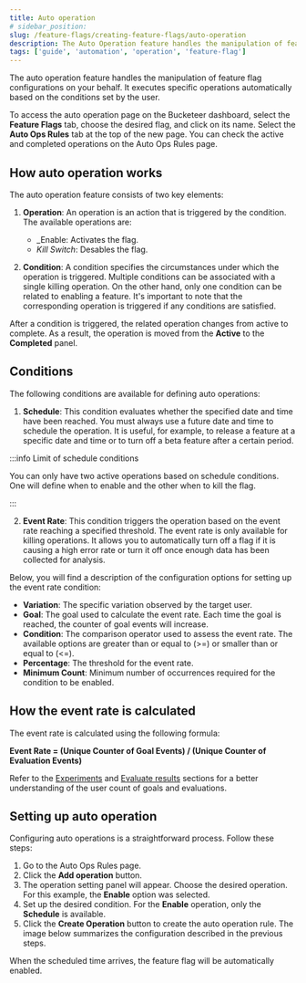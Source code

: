 ```yaml
---
title: Auto operation
# sidebar_position:
slug: /feature-flags/creating-feature-flags/auto-operation
description: The Auto Operation feature handles the manipulation of feature flag configurations on your behalf. It executes specific operations automatically based on the conditions set by the user.
tags: ['guide', 'automation', 'operation', 'feature-flag']
---
```



The auto operation feature handles the manipulation of feature flag configurations on your behalf. It executes specific operations automatically based on the conditions set by the user.

To access the auto operation page on the Bucketeer dashboard, select the **Feature Flags** tab, choose the desired flag, and click on its name. Select the **Auto Ops Rules** tab at the top of the new page. You can check the active and completed operations on the Auto Ops Rules page.

## How auto operation works

The auto operation feature consists of two key elements:

1. **Operation**: An operation is an action that is triggered by the condition. The available operations are:

   - \_Enable: Activates the flag.
   - _Kill Switch_: Desables the flag.

2. **Condition**: A condition specifies the circumstances under which the operation is triggered. Multiple conditions can be associated with a single killing operation. On the other hand, only one condition can be related to enabling a feature. It's important to note that the corresponding operation is triggered if any conditions are satisfied.

After a condition is triggered, the related operation changes from active to complete. As a result, the operation is moved from the **Active** to the **Completed** panel.

## Conditions

The following conditions are available for defining auto operations:

1. **Schedule**: This condition evaluates whether the specified date and time have been reached. You must always use a future date and time to schedule the operation. It is useful, for example, to release a feature at a specific date and time or to turn off a beta feature after a certain period.

<CenteredImg
  imgURL="img/feature-flags/auto-ops-rules/schedule-condition-v2.png"
  alt="Event rate panel"
  wSize="400px"
  borderWidth="1px"
/>

:::info Limit of schedule conditions

You can only have two active operations based on schedule conditions. One will define when to enable and the other when to kill the flag.

:::

2. **Event Rate**: This condition triggers the operation based on the event rate reaching a specified threshold. The event rate is only available for killing operations. It allows you to automatically turn off a flag if it is causing a high error rate or turn it off once enough data has been collected for analysis.

<CenteredImg
  imgURL="img/feature-flags/auto-ops-rules/event-rate-condition-v2.png"
  alt="Event rate panel"
  wSize="400px"
  borderWidth="1px"
/>

Below, you will find a description of the configuration options for setting up the event rate condition:

- **Variation**: The specific variation observed by the target user.
- **Goal**: The goal used to calculate the event rate. Each time the goal is reached, the counter of goal events will increase.
- **Condition**: The comparison operator used to assess the event rate. The available options are greater than or equal to (>=) or smaller than or equal to (<=).
- **Percentage**: The threshold for the event rate.
- **Minimum Count**: Minimum number of occurrences required for the condition to be enabled.

## How the event rate is calculated

The event rate is calculated using the following formula:

**Event Rate = (Unique Counter of Goal Events) / (Unique Counter of Evaluation Events)**

Refer to the [Experiments](/feature-flags/testing-with-flags/experiments) and [Evaluate results](/feature-flags/creating-feature-flags/evaluate-results) sections for a better understanding of the user count of goals and evaluations.

## Setting up auto operation

Configuring auto operations is a straightforward process. Follow these steps:

1. Go to the Auto Ops Rules page.
2. Click the **Add operation** button.
3. The operation setting panel will appear. Choose the desired operation. For this example, the **Enable** option was selected.
4. Set up the desired condition. For the **Enable** operation, only the **Schedule** is available.
5. Click the **Create Operation** button to create the auto operation rule. The image below summarizes the configuration described in the previous steps.

<CenteredImg
  imgURL="img/feature-flags/auto-ops-rules/create-operation.png"
  alt="Event rate panel"
  wSize="400px"
  borderWidth="1px"
/>

When the scheduled time arrives, the feature flag will be automatically enabled.
